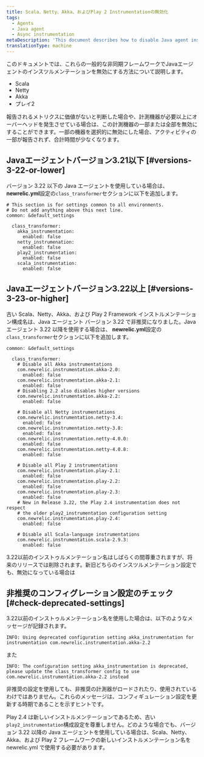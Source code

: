 ```yaml
---
title: Scala、Netty、Akka、およびPlay 2 Instrumentationの無効化
tags:
  - Agents
  - Java agent
  - Async instrumentation
metaDescription: 'This document describes how to disable Java agent instrumentation on Scala, Netty, Akka, and Play2 frameworks'
translationType: machine
---
```


このドキュメントでは、これらの一般的な非同期フレームワークでJavaエージェントのインスツルメンテーションを無効にする方法について説明します。

* Scala
* Netty
* Akka
* プレイ2

報告されるメトリクスに価値がないと判断した場合や、計測機器が必要以上にオーバーヘッドを発生させている場合は、この計測機器の一部または全部を無効にすることができます。一部の機器を選択的に無効にした場合、アクティビティの一部が報告されず、合計時間が少なくなります。

## Javaエージェントバージョン3.21以下 [#versions-3-22-or-lower]

バージョン 3.22 以下の Java エージェントを使用している場合は、 **newrelic.yml**設定の`class_transformer`セクションに以下を追加します。

```
# This section is for settings common to all environments.
# Do not add anything above this next line.
common: &default_settings

  class_transformer: 
    akka_instrumentation:
      enabled: false
    netty_instrumenation:
      enabled: false
    play2_instrumentation:
      enabled: false
    scala_instrumentation:
      enabled: false
```

## Javaエージェントバージョン3.22以上 [#versions-3-23-or-higher]

古い Scala、Netty、Akka、および Play 2 Framework インストルメンテーション構成名は、Java エージェント バージョン 3.22 で非推奨になりました。Java エージェント 3.22 以降を使用する場合は、 **newrelic.yml**設定の`class_transformer`セクションに以下を追加します。

```
common: &default_settings

  class_transformer:
    # Disable all Akka instrumentations
    com.newrelic.instrumentation.akka-2.0:
      enabled: false
    com.newrelic.instrumentation.akka-2.1:
      enabled: false
    # Disabling 2.2 also disables higher versions
    com.newrelic.instrumentation.akka-2.2:
      enabled: false

    # Disable all Netty instrumentations
    com.newrelic.instrumentation.netty-3.4:
      enabled: false
    com.newrelic.instrumentation.netty-3.8:
      enabled: false
    com.newrelic.instrumentation.netty-4.0.0:
      enabled: false
    com.newrelic.instrumentation.netty-4.0.8:
      enabled: false

    # Disable all Play 2 instrumentations
    com.newrelic.instrumentation.play-2.1:
      enabled: false
    com.newrelic.instrumentation.play-2.2:
      enabled: false
    com.newrelic.instrumentation.play-2.3:
      enabled: false
    # New in Release 3.22, the Play 2.4 instrumentation does not respect
    # the older play2_instrumentation configuration setting 
    com.newrelic.instrumentation.play-2.4:
      enabled: false

    # Disable all Scala-language instrumentations
    com.newrelic.instrumentation.scala-2.9.3:
      enabled: false
```

3.22以前のインストゥルメンテーション名はしばらくの間尊重されますが、将来のリリースでは削除されます。新旧どちらのインスツルメンテーション設定でも、無効になっている場合は

## 非推奨のコンフィグレーション設定のチェック [#check-deprecated-settings]

3.22以前のインストゥルメンテーション名を使用した場合は、以下のようなメッセージが記録されます。

```
INFO: Using deprecated configuration setting akka_instrumentation for instrumentation com.newrelic.instrumentation.akka-2.2
```

また

```
INFO: The configuration setting akka_instrumentation is deprecated, please update the class_transformer config to use com.newrelic.instrumentation.akka-2.2 instead
```

非推奨の設定を使用しても、非推奨の計測器がロードされたり、使用されているわけではありません。これらのメッセージは、コンフィギュレーション設定を更新する時期であることを示すヒントです。

Play 2.4 は新しいインストルメンテーションであるため、古い`play2_instrumentation`構成設定を尊重しません。どのような場合でも、バージョン 3.22 以降の Java エージェントを使用している場合は、Scala、Netty、Akka、および Play 2 フレームワークの新しいインストルメンテーション名を newrelic.yml で使用する必要があります。